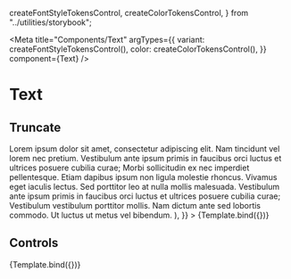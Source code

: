   createFontStyleTokensControl,
  createColorTokensControl,
} from "../utilities/storybook";

<Meta
  title="Components/Text"
  argTypes={{
    variant: createFontStyleTokensControl(),
    color: createColorTokensControl(),
  }}
  component={Text}
/>


# Text

## Truncate

<Canvas>
  <Story
    name="Truncate"
    args={{
      as: "p",
      variant: "body1",
      truncate: true,
      children: (
        <>
          Lorem ipsum dolor sit amet, consectetur adipiscing elit. Nam tincidunt
          vel lorem nec pretium. Vestibulum ante ipsum primis in faucibus orci
          luctus et ultrices posuere cubilia curae; Morbi sollicitudin ex nec
          imperdiet pellentesque. Etiam dapibus ipsum non ligula molestie
          rhoncus. Vivamus eget iaculis lectus. Sed porttitor leo at nulla
          mollis malesuada. Vestibulum ante ipsum primis in faucibus orci luctus
          et ultrices posuere cubilia curae; Vestibulum vestibulum porttitor
          mollis. Nam dictum ante sed lobortis commodo. Ut luctus ut metus vel
          bibendum.
        </>
      ),
    }}
  >
    {Template.bind({})}
  </Story>
</Canvas>

## Controls

<Canvas>
  <Story name="Controls" args={{ children: "Here is some text" }}>
    {Template.bind({})}
  </Story>
</Canvas>

<ArgsTable story="Controls" />
